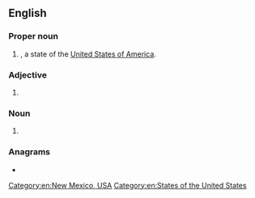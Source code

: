 {{also|nm|Nm|n/m|N.M.}}
==English==

===Proper noun===
{{head|en|proper noun}}

# {{initialism of|en|[[New Mexico]]|nodot=1}}, a state of the [[United States of America]].

===Adjective===
{{en-adj|-}}

# {{initialism of|en|[[not]] [[meaningful]]}}

===Noun===
{{en-noun|NMs}}

# {{initialism of|en|nautical mile}}

===Anagrams===
* {{anagrams|en|a=mn|MN|Mn|mn}}

[[Category:en:New Mexico, USA]]
[[Category:en:States of the United States]]
